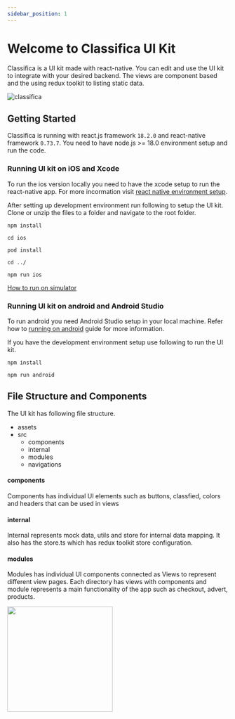 ```yaml
---
sidebar_position: 1
---
```


# Welcome to Classifica UI Kit

Classifica is a UI kit made with react-native. You can edit and use the UI kit to integrate with your desired backend. The views are component based and the using redux toolkit to listing static data.

<img alt="classifica" src={exampleImage} />

## Getting Started

Classifica is running with react.js framework `18.2.0` and react-native framework `0.73.7`. You need to have node.js >= 18.0 environment setup and run the code. 

### Running UI kit on iOS and Xcode

To run the ios version locally you need to have the xcode setup to run the react-native app. For more incormation visit [react native environment setup](https://reactnative.dev/docs/environment-setup).

After setting up development environment run following to setup the UI kit. Clone or unzip the files to a folder and navigate to the root folder.

```
npm install

cd ios 

pod install

cd ../

npm run ios
```

[How to run on simulator](https://reactnative.dev/docs/running-on-simulator-ios)

### Running UI kit on android and Android Studio

To run android you need Android Studio setup in your local machine. Refer how to [running on android](https://reactnative.dev/docs/running-on-device?platform=android) guide for more information.

If you have the development environment setup use following to run the UI kit.

```
npm install

npm run android
```

## File Structure and Components

The UI kit has following file structure. 

- assets
- src
  - components
  - internal
  - modules
  - navigations

#### components 

Components has individual UI elements such as buttons, classfied, colors and headers that can be used in views 

#### internal

Internal represents mock data, utils and store for internal data mapping. It also has the store.ts which has redux toolkit store configuration.

#### modules

Modules has individual UI components connected as Views to represent different view pages. Each directory has views with components and module represents a main functionality of the app such as checkout, advert, products. 

<img src={moduleImage} width="240" />


